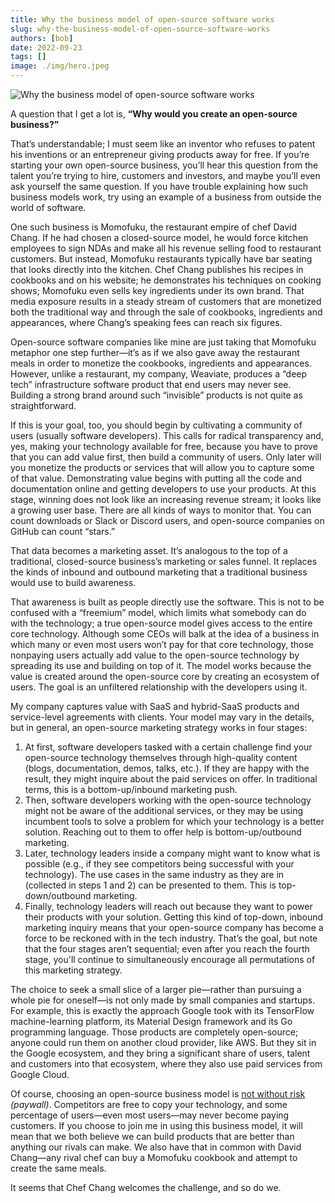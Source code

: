 ```yaml
---
title: Why the business model of open-source software works
slug: why-the-business-model-of-open-source-software-works
authors: [bob]
date: 2022-09-23
tags: []
image: ./img/hero.jpeg
---
```

![Why the business model of open-source software works](./img/hero.jpeg)

<!-- truncate -->

A question that I get a lot is, **“Why would you create an open-source business?”**

That’s understandable; I must seem like an inventor who refuses to patent his inventions or an entrepreneur giving products away for free. If you’re starting your own open-source business, you’ll hear this question from the talent you’re trying to hire, customers and investors, and maybe you’ll even ask yourself the same question. If you have trouble explaining how such business models work, try using an example of a business from outside the world of software.

One such business is Momofuku, the restaurant empire of chef David Chang. If he had chosen a closed-source model, he would force kitchen employees to sign NDAs and make all his revenue selling food to restaurant customers. But instead, Momofuku restaurants typically have bar seating that looks directly into the kitchen. Chef Chang publishes his recipes in cookbooks and on his website; he demonstrates his techniques on cooking shows; Momofuku even sells key ingredients under its own brand.
That media exposure results in a steady stream of customers that are monetized both the traditional way and through the sale of cookbooks, ingredients and appearances, where Chang’s speaking fees can reach six figures.

Open-source software companies like mine are just taking that Momofuku metaphor one step further—it’s as if we also gave away the restaurant meals in order to monetize the cookbooks, ingredients and appearances. However, unlike a restaurant, my company, Weaviate, produces a “deep tech” infrastructure software product that end users may never see. Building a strong brand around such “invisible” products is not quite as straightforward.

If this is your goal, too, you should begin by cultivating a community of users (usually software developers). This calls for radical transparency and, yes, making your technology available for free, because you have to prove that you can add value first, then build a community of users. Only later will you monetize the products or services that will allow you to capture some of that value.
Demonstrating value begins with putting all the code and documentation online and getting developers to use your products. At this stage, winning does not look like an increasing revenue stream; it looks like a growing user base. There are all kinds of ways to monitor that. You can count downloads or Slack or Discord users, and open-source companies on GitHub can count “stars.”

That data becomes a marketing asset. It’s analogous to the top of a traditional, closed-source business’s marketing or sales funnel. It replaces the kinds of inbound and outbound marketing that a traditional business would use to build awareness.

That awareness is built as people directly use the software. This is not to be confused with a “freemium” model, which limits what somebody can do with the technology; a true open-source model gives access to the entire core technology. Although some CEOs will balk at the idea of a business in which many or even most users won’t pay for that core technology, those nonpaying users actually add value to the open-source technology by spreading its use and building on top of it. The model works because the value is created around the open-source core by creating an ecosystem of users. The goal is an unfiltered relationship with the developers using it.

My company captures value with SaaS and hybrid-SaaS products and service-level agreements with clients. Your model may vary in the details, but in general, an open-source marketing strategy works in four stages:

1. At first, software developers tasked with a certain challenge find your open-source technology themselves through high-quality content (blogs, documentation, demos, talks, etc.). If they are happy with the result, they might inquire about the paid services on offer. In traditional terms, this is a bottom-up/inbound marketing push.
2. Then, software developers working with the open-source technology might not be aware of the additional services, or they may be using incumbent tools to solve a problem for which your technology is a better solution. Reaching out to them to offer help is bottom-up/outbound marketing.
3. Later, technology leaders inside a company might want to know what is possible (e.g., if they see competitors being successful with your technology). The use cases in the same industry as they are in (collected in steps 1 and 2) can be presented to them. This is top-down/outbound marketing.
4. Finally, technology leaders will reach out because they want to power their products with your solution. Getting this kind of top-down, inbound marketing inquiry means that your open-source company has become a force to be reckoned with in the tech industry. That’s the goal, but note that the four stages aren’t sequential; even after you reach the fourth stage, you'll continue to simultaneously encourage all permutations of this marketing strategy.

The choice to seek a small slice of a larger pie—rather than pursuing a whole pie for oneself—is not only made by small companies and startups. For example, this is exactly the approach Google took with its TensorFlow machine-learning platform, its Material Design framework and its Go programming language. Those products are completely open-source; anyone could run them on another cloud provider, like AWS. But they sit in the Google ecosystem, and they bring a significant share of users, talent and customers into that ecosystem, where they also use paid services from Google Cloud.

Of course, choosing an open-source business model is [not without risk](https://www.nytimes.com/2019/12/15/technology/amazon-aws-cloud-competition.html) _(paywall)_. Competitors are free to copy your technology, and some percentage of users—even most users—may never become paying customers. If you choose to join me in using this business model, it will mean that we both believe we can build products that are better than anything our rivals can make. We also have that in common with David Chang—any rival chef can buy a Momofuku cookbook and attempt to create the same meals.

It seems that Chef Chang welcomes the challenge, and so do we.